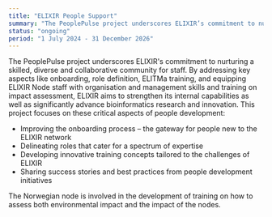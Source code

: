 ```yaml
---
title: "ELIXIR People Support"
summary: "The PeoplePulse project underscores ELIXIR’s commitment to nurturing a skilled, diverse and collaborative community for staff. By addressing key aspects like onboarding, role definition, ELITMa training, and equipping ELIXIR Node staff with organisation and management skills and training on impact assessment, ELIXIR aims to strengthen its internal capabilities as well as significantly advance bioinformatics research and innovation..."
status: "ongoing"
period: "1 July 2024 - 31 December 2026"
---
```


The PeoplePulse project underscores ELIXIR's commitment to nurturing a skilled, diverse and collaborative community for staff. 
By addressing key aspects like onboarding, role definition, ELITMa training, and equipping ELIXIR Node staff with organisation and management skills and training on impact assessment, ELIXIR aims to strengthen its internal capabilities as well as significantly advance bioinformatics research and innovation.
This project focuses on these critical aspects of people development:

* Improving the onboarding process – the gateway for people new to the ELIXIR network
* Delineating roles that cater for a spectrum of expertise
* Developing innovative training concepts tailored to the challenges of ELIXIR
* Sharing success stories and best practices from people development initiatives

The Norwegian node is involved in the development of training on how to assess both environmental impact and the impact of the nodes.

